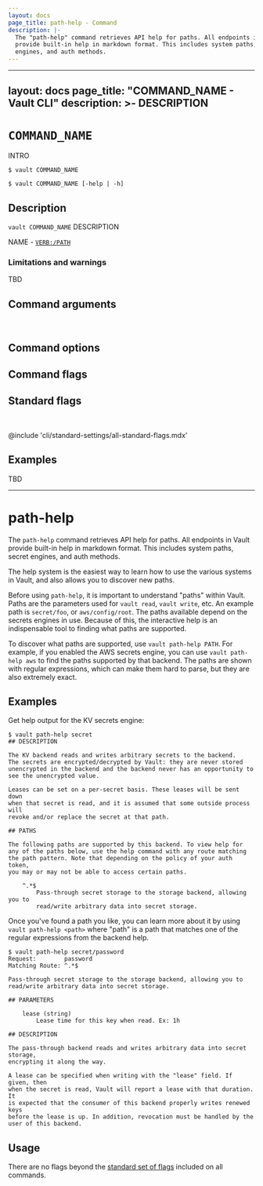 ```yaml
---
layout: docs
page_title: path-help - Command
description: |-
  The "path-help" command retrieves API help for paths. All endpoints in Vault
  provide built-in help in markdown format. This includes system paths, secret
  engines, and auth methods.
---
```

---
layout: docs
page_title: "COMMAND_NAME - Vault CLI"
description: >-
  DESCRIPTION
---

# `COMMAND_NAME`

INTRO

<CodeBlockConfig hideClipboard>

```shell-session
$ vault COMMAND_NAME

$ vault COMMAND_NAME [-help | -h]
```

</CodeBlockConfig>

## Description

`vault COMMAND_NAME` DESCRIPTION

<Tip title="Related API endpoints">

  NAME - [`VERB:/PATH`](/vault/api-docs/URL)

</Tip>

### Limitations and warnings 

TBD

## Command arguments

<br />

<!-- @include 'cli/COMMAND/args/FILE.mdx'-->
<!-- - None -->

## Command options

<!-- @include 'cli/COMMAND/options/FILE.mdx'-->
<!-- - None -->

## Command flags

<!-- @include 'cli/COMMAND/flags/FILE.mdx'-->
<!-- - None -->

## Standard flags

<br />

@include 'cli/standard-settings/all-standard-flags.mdx'

## Examples

TBD

--------------------------------------------------------------------------------
# path-help

The `path-help` command retrieves API help for paths. All endpoints in Vault
provide built-in help in markdown format. This includes system paths, secret
engines, and auth methods.

The help system is the easiest way to learn how to use the various systems
in Vault, and also allows you to discover new paths.

Before using `path-help`, it is important to understand "paths" within Vault.
Paths are the parameters used for `vault read`, `vault write`, etc. An example
path is `secret/foo`, or `aws/config/root`. The paths available depend on the
secrets engines in use. Because of this, the interactive help is an
indispensable tool to finding what paths are supported.

To discover what paths are supported, use `vault path-help PATH`. For example,
if you enabled the AWS secrets engine, you can use `vault path-help aws` to find
the paths supported by that backend. The paths are shown with regular
expressions, which can make them hard to parse, but they are also extremely
exact.

## Examples

Get help output for the KV secrets engine:

```shell-session
$ vault path-help secret
## DESCRIPTION

The KV backend reads and writes arbitrary secrets to the backend.
The secrets are encrypted/decrypted by Vault: they are never stored
unencrypted in the backend and the backend never has an opportunity to
see the unencrypted value.

Leases can be set on a per-secret basis. These leases will be sent down
when that secret is read, and it is assumed that some outside process will
revoke and/or replace the secret at that path.

## PATHS

The following paths are supported by this backend. To view help for
any of the paths below, use the help command with any route matching
the path pattern. Note that depending on the policy of your auth token,
you may or may not be able to access certain paths.

    ^.*$
        Pass-through secret storage to the storage backend, allowing you to
        read/write arbitrary data into secret storage.
```

Once you've found a path you like, you can learn more about it by using `vault path-help <path>` where "path" is a path that matches one of the regular
expressions from the backend help.

```shell-session
$ vault path-help secret/password
Request:        password
Matching Route: ^.*$

Pass-through secret storage to the storage backend, allowing you to
read/write arbitrary data into secret storage.

## PARAMETERS

    lease (string)
        Lease time for this key when read. Ex: 1h

## DESCRIPTION

The pass-through backend reads and writes arbitrary data into secret storage,
encrypting it along the way.

A lease can be specified when writing with the "lease" field. If given, then
when the secret is read, Vault will report a lease with that duration. It
is expected that the consumer of this backend properly writes renewed keys
before the lease is up. In addition, revocation must be handled by the
user of this backend.
```

## Usage

There are no flags beyond the [standard set of flags](/vault/docs/commands)
included on all commands.
